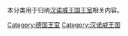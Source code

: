 本分类用于归纳[[汉诺威王国|汉诺威王国]][[王室|王室]]相关内容。

[[Category:德国王室|Category:德国王室]]
[[Category:汉诺威王国|Category:汉诺威王国]]